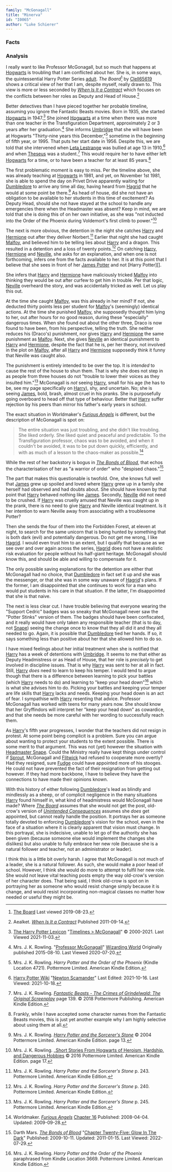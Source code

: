 ```yaml
---
family: "McGonagall"
title: "Minerva"
id: "I0065"
author: "Luke Schierer"
---
```

### Facts

<Individual id={frontmatter.id} ></Individual>

### Analysis

I really want to like Professor McGonagall, but so much that happens at
[Hogwarts][] is troubling that I am conflicted about her. She is, in some ways,
the quintessential Harry Potter Series [adult].  _The Board_[^190823-1] by
[Clell65619][dmffan] shows a critical view of her that I am, despite myself,
really drawn to.  This view is more or less seconded by _[When Is It a
Contract][WIIAC]_ which focuses on the conflicts between her roles as Deputy and
Head of House.[^210322-2]

[adult]: <../../notes/adults>

Better detectives than I have pieced together her probable timeline, assuming
you ignore the Fantastic Beasts movies.  Born in 1935, she started [Hogwarts][]
in 1947.[^211103-1]  She joined [Hogwarts] at a time when there was more than one
teacher in the Transfiguration Department, approximately 2 or 3 years after her
graduation.[^200720-7]  She informs [Umbridge] that she will have been at Hogwarts
"Thirty-nine years this December,"[^200720-8] sometime in the beginning of fifth
year, or 1995. That puts her start date in 1956.  Despite this, we are told that
she intervened when [Leta Lestrange][LL2] was bullied at age 13 in
1910,[^211018-1] and when [Theseus][TS1] was a student.[^211018-2]  This would
require her to have either left [Hogwarts] for a time, or to have been a teacher
for at least 85 years.[^211018-3]

[LL2]: <../../lestrange/leta>

[Umbridge]: <../../umbridge/delores_jane>

[TS1]: <../../scamander/theseus>


The first problematic moment is easy to miss.  Per the timeline above, she was
already teaching at [Hogwarts][] in 1981, and yet, on November 1st 1981, she is
able to spend the day on Privet Drive apparently waiting for [Dumbledore][AD1]
to arrive any time all day, having heard from [Hagrid][] that he would at some
point be there.[^220927-5]  As head of house, did she not have an obligation to
be available to her students in this time of excitement?  As Deputy Head,
should she not have stayed at the school to handle any emergencies there when
the Headmaster was absent?  Keep in mind, we are told that she is doing this of
on her own initiative, as she was "not inducted into the Order of the Phoenix
during Voldemort's first climb to power."[^220927-6]

[^220927-5]: Mrs. J. K. Rowling.
   _[Harry Potter and the Sorcerer's Stone](https://www.librarything.com/work/5403381/book/225886281)_
   © 2004 Pottermore Limited. American Kindle Edition. page 13.

[^220927-6]: Mrs. J. K. Rowling. 
   _[Short Stories From Hogwarts of Heroism, Hardship, and Dangerous Hobbies](https://www.librarything.com/work/18275508/book/226231606)
   © 2016 Pottermore Limited. American Kindle Edition. page 17. 

The next is more obvious, the detention in the night she catches [Harry][]
and [Hermione][] out after they deliver Norbert.[^210429-1] Earlier that
night she had caught [Malfoy][Draco], and believed him to be telling lies about
[Harry][] and a dragon.  This resulted in a detention and a loss of twenty
points.[^210429-2] On catching [Harry][], [Hermione][] and [Neville][], she
asks for an explanation, and when one is not forthcoming, infers one from the
facts available to her.  It is at this point that I believe that she sees in
front of her [James Potter][James] and not [Harry Potter][]. 

She infers that [Harry][] and [Hermione][] have maliciously tricked
[Malfoy][Draco] into thinking they would be out after curfew to get him in
trouble.  Per that logic, [Neville][] overheard the story, and was accidentally
tricked as well.  Let us play this out.

At the time she caught [Malfoy][Draco], was this already in her mind? If not, she
deducted thirty points less per student for [Malfoy][Draco]'s (seemingly) identical
actions.  At the time she punished [Malfoy][Draco], she supposedly thought him lying
to her, out after hours for no good reason, during these "especially" dangerous
times.  When she found out about the other three, Draco is now found to have
been, from his perspective, telling the truth.  She neither reduces his
(Draco's) punishment, nor gives [Harry][] and [Hermione][] the same punishment
as [Malfoy][Draco].  Next, she gives [Neville][] an identical punishment to [Harry][]
and [Hermione][], despite the fact that he is, per her theory, not involved in
the plot on [Malfoy][Draco], after all [Harry][] and [Hermione][] supposedly think it
funny that Neville was caught also.  

The punishment is entirely intended to be over the top.  It is *intended* to
cause the rest of the house to shun them.  That is why she does not step in as
people from three houses do not "trouble to lower their voices as they insulted
him."[^210504-2]  McGonagall is *not* seeing [Harry][], small for his age (he
has to be, see my page specifically on [Harry][]), shy, and uncertain.  No; she
is seeing [James][], bold, brash, almost cruel in his pranks.  She is
purposefully going overboard to head off that type of behaviour.  Better that
[Harry][] suffer rejection by his peers than mirror his father's early years in
school.  

[James]: <../../potter/james>

The exact situation in Worldmaker's _[Furious Angels][WMFA1]_ is different, but
the description of McGonagall is spot on:

> The entire situation was just troubling, and she didn't like troubling.  She
> liked orderly. She liked quiet and peaceful and predictable.  To the
> Transfiguration professor, chaos was to be avoided, and when it couldn't be
> avoided, it was to be put down quickly, efficiently, and with as much of a
> lesson to the chaos-maker as possible.[^210922-2]

While the rest of her backstory is bogus in _[The Bonds of Blood][TBoB]_, that
echos the characterisation of her as "a warrior of order" who "despised
chaos."[^220729-2]

The part that makes this questionable is twofold.  One, she knows full well that
[James][] grew up spoiled and loved where [Harry][] grew up in a family she
herself had observed and had doubts about.  She should have known by that point
that [Harry][] behaved nothing like [James][].  Secondly, [Neville] did not
need to be crushed.  If [Harry][] was cruelly amused that Neville was caught up
in the prank, there is no need to give [Harry][] and Neville identical
treatment.  Is it her intention to warn Neville away from associating with a
troublesome Potter?

Then she sends the four of them into the Forbidden Forest, at eleven at night,
to search for the same unicorn that is being hunted by something that is both
dark (evil) and potentially dangerous.  Do not get me wrong, I like [Hagrid].
I would even trust him to an extent, but I qualify that because as we see over
and over again across the series, [Hagrid] does not have a realistic risk
evaluation for people without his half-giant heritage.  McGonagall should know
this, and should be able and willing to compensate for it.  

[Hagrid]: <../../hagrid/rubeus>

The only possible saving explanations for the detention are either that
McGonagall had no choice, that [Dumbledore][AD1] in fact set it up and she was
the messenger, or that she was in some way unaware of [Hagrid]'s plans.  If the
former, I am disappointed that she continues to work for a man who would put
students in his care in that situation.  If the latter, I'm disappointed that
she is that naive. 

The next is less clear cut.  I have trouble believing that everyone wearing the
"Support Cedric" badges was so sneaky that McGonagall never saw the "Potter
Stinks" version of them.  The badges should have been confiscated, and it really
would have only taken any responsible teacher (that is to day, not [Snape][])
seeing the change once to know that they all did it and they all needed to go.
Again, it is possible that [Dumbledore][AD1] tied her hands.  If so, it says
something less than positive about her that she allowed him to do so.

I have mixed feelings about her initial treatment when she is notified that
[Harry][] has a week of detentions with [Umbridge].  It seems to me that either
as Deputy Headmistress or as Head of House, that her role is *precisely* to get
involved in discipline issues.  That is why [Harry][] was sent to her at all in
fact.  Still, [Harry][] *does* need to learn to keep his temper.  I would tend
to argue though that there is a difference between learning to pick your battles
(which [Harry][] needs to do) and learning to "keep your head down"[^210429-3]
which is what she advises him to do.  Picking your battles and keeping your
temper are life skills that [Harry] lacks and needs.  Keeping your head down is
an act of fear.  I sympathise with [Harry][] resenting that advice.  Professor
McGonagall has worked with teens for many years now.  She should know that her
Gryffindors will interpret her "keep your head down" as cowardice, and that she
needs be more careful with her wording to successfully reach them. 

As [Harry][]'s fifth year progresses, I wonder that the teachers did not resign
in protest.  At some point being complicit is a problem.  Sure you can argue
about wanting to protect your students to the extent possible.  There is some
merit to that argument.  This was not (yet) however the situation with
[Headmaster Snape][Snape].  Could the Ministry really have kept things under
control if [Sprout], McGonagall and [Flitwick] had refused to cooperate more
overtly?  Had they resigned, sure [Fudge] could have appointed more of his
stooges.  He could not have prevented the fact of their resignation from
getting out however.  If they had more backbone, I have to believe they have
the connections to have made their opinions known. 

[Sprout]: <../../sprout/pomona>

[Flitwick]: <../../flitwick/filus>

[Fudge]: <../../fudge/cornelius_oswald>

With this history of either following [Dumbledore][AD1]'s lead as blindly and
mindlessly as a sheep, or of complicit negligence in the many situations
[Harry][] found himself in, what kind of headmistress would McGonagall have
made?  Where _[The Board][CTB2]_ assumes that she would not get the post,
old-crow's version of _[Unintended Consequences][OCUC1]_ assumes she *does* get
appointed, but cannot really handle the position.  It portrays her as someone
totally devoted to enforcing [Dumbledore][AD1]'s vision for the school, even in
the face of a situation where it is clearly apparent that vision must change.
In this portrayal, she is indecisive, unable to let go of the authority she has
been given (because someone else would implement the changes she dislikes) but
also unable to fully embrace her new role (because she is a natural follower
and teacher, not an administrator or leader).  

I think this is a little bit overly harsh.  I agree that McGonagall is not much
of a leader, she is a natural follower.  As such, she would make a poor head of
school.  However, I think she would do more to attempt to fulfil her new role.
She would not leave vital teaching posts empty the way old-crow's version of her
character does.  That being said, I think old-crow is spot on in portraying her
as someone who would resist change simply because it is change, and would resist
incorporating non-magical classes no matter how needed or useful they might be. 

[Snape]: <../../snape/severus>

[James]: <../../potter/james>

[Neville]: <../../longbottom/neville>

[Draco]: <../../malfoy/draco_lucius>

[Harry]: <../../potter/harry_james>

[Hermione]: <../../granger/hermione_jean>

[RBW1]: <../../weasley/ronald_bilius>

[AD1]: <../../dumbledore/albus_percival_wulfric_brian>

[Hogwarts]: <../../../hogwarts>

[OCUC1]: https://www.fanfiction.net/s/13903544/

[CTB2]: https://archiveofourown.org/works/156533

[WMFA1]: https://www.fanfiction.net/s/4175909

[TBoB]: https://www.fanfiction.net/s/5435295

[^220729-2]: Darth Mars.
    _[The Bonds of Blood][TBoB]_
    "[Chapter Twenty-Five: Glow In The Dark](https://www.fanfiction.net/s/5435295/25/The-Bonds-of-Blood)"
    Published: 2009-10-11. Updated: 2011-01-15. Last Viewed: 2022-07-29.

[^211103-1]: [The Harry Potter Lexicon](https://www.hp-lexicon.org/)
    "[Timelines > McGonagall](https://www.hp-lexicon.org/timeline/character-timelines/mcgonagall/)"
    © 2000-2021. Last Viewed 2021-11-03.

[^210922-2]: Worldmaker.
    _[Furious Angels](https://www.fanfiction.net/s/4175909)_
    [Chapter 16](https://www.fanfiction.net/s/4175909/16/Furious-Angels)
    Published: 2008-04-04. Updated: 2009-09-28. 

[^210504-2]: Mrs. J. K. Rowling. _Harry Potter and the Sorcerer's Stone_
    p. 245. Pottermore Limited. American Kindle Edition. 

[^210429-1]: Mrs. J. K. Rowling. _Harry Potter and the Sorcerer's Stone_
    p. 243. Pottermore Limited. American Kindle Edition. 

[^210429-2]: Mrs. J. K. Rowling. _Harry Potter and the Sorcerer's Stone_
    p. 240. Pottermore Limited. American Kindle Edition. 

[^210429-3]: Mrs. J. K. Rowling. _Harry Potter and the Order of the Phoenix_
    paraphrased from Kindle Location 3669. Pottermore Limited. American Kindle Edition. 

[dmffan]: https://deluded-musings.fanficauthors.net

[^210322-2]: Aealket.
    _[When Is It a Contract](https://www.fanfiction.net/s/7382549)_ Published 2011-09-14. 

[WIIAC]: https://www.fanfiction.net/s/7382549

[^190823-1]: [The Board](https://deluded-musings.fanficauthors.net/The_Board/The_Board/)
    Last viewed 2019-08-23.

[^200720-7]: Mrs. J. K. Rowling. 
    "[Professor McGonagall](https://www.wizardingworld.com/writing-by-jk-rowling/professor-mcgonagall)"
    [Wizarding World](https://www.wizardingworld.com/) Originally published
    2015-08-10.  Last Viewed 2020-07-20.

[^200720-8]:  Mrs. J. K. Rowling. _Harry Potter and the Order of the Phoenix_ 
    (Kindle Location 4721). Pottermore Limited. American Kindle Edition. 

[^211018-1]: [Harry Potter Wiki](https://harrypotter.fandom.com/wiki)
    "[Newton Scamander](https://harrypotter.fandom.com/wiki/Newton_Scamander)"
    Last Edited: 2021-10-16. Last Viewed: 2021-10-18. 

[^211018-2]: Mrs. J. K. Rowling. 
    _[Fantastic Beasts - The Crimes of Grindelwald: The Original
    Screenplay](https://www.goodreads.com/book/show/39330961-fantastic-beasts---the-crimes-of-grindelwald)_
    page 139. © 2018 Pottermore Publishing. American Kindle Edition.

[^211018-3]: Frankly, while I have accepted some character names from
    the Fantastic Beasts movies, this is just yet another example why I am
    highly selective about using them at all.  
